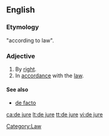 ==English==

===Etymology===
{{L.}} "according to law".

===Adjective===
{{en-adj|pos=[[de]] [[jure]]|-}}

# By [[right]].
# In [[accordance]] with the [[law]].

====See also====
*[[de facto]]

[[Category:Law]]

[[ca:de jure]]
[[lt:de jure]]
[[tt:de jure]]
[[vi:de jure]]